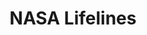 ---
title: NASA Lifelines
url: https://nasalifelines.org/
image: ./media/lifelines.png
editions:
  - edition: 2024-washington
    group: Platinum
---